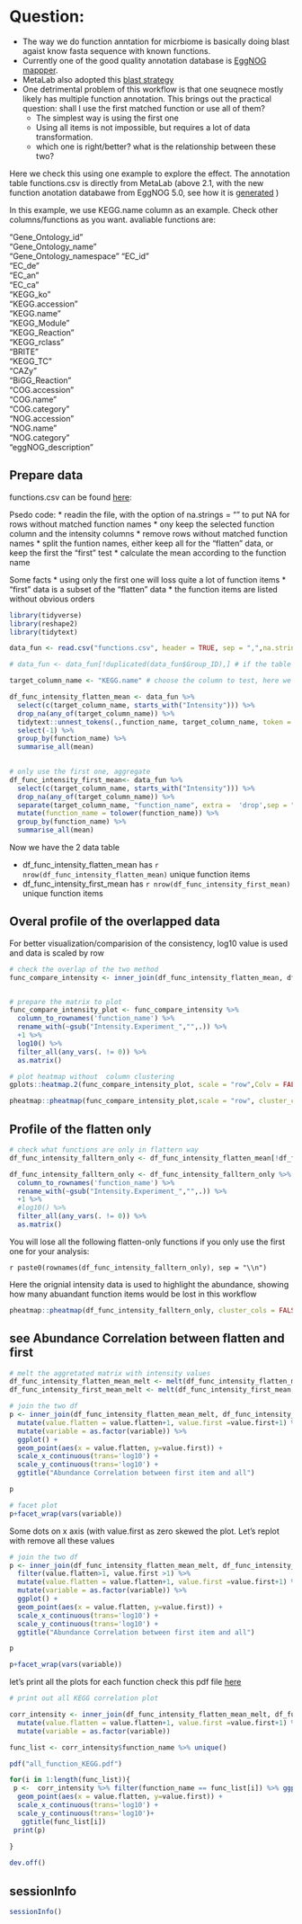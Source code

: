 

# Question:

* The way we do function anntation for micrbiome is basically doing blast agaist know fasta sequence with known functions.
* Currently one of the good quality annotation database is [EggNOG mappper](http://eggnog-mapper.embl.de/). 
* MetaLab also adopted this [blast strategy](https://wiki.imetalab.ca/#How%20does%20metalab%20annotate%20the%20database%3F)
* One detrimental problem of this workflow is that one seuqnece mostly likely has multiple function annotation. This brings out the practical question: shall I use the first matched function or use all of them? 
  + The simplest way is using the first one
  + Using all items is not impossible, but requires a lot of data transformation. 
  + which one is right/better? what is the relationship between these two?
  
  
Here we check this using one example to explore the effect. 
The annotation table functions.csv is directly from MetaLab (above 2.1, with the new function anotation databawe from EggNOG 5.0, see how it is [generated](https://wiki.imetalab.ca/#How%20does%20metalab%20annotate%20the%20database%3F) )


In this example, we use KEGG.name column as an example.
Check other columns/functions as you want.
avaliable functions are:

"Gene_Ontology_id"        
"Gene_Ontology_name"      
"Gene_Ontology_namespace" 
"EC_id"                   
"EC_de"                  
"EC_an"                   
"EC_ca"                   
"KEGG_ko"                 
"KEGG.accession"          
"KEGG.name"              
"KEGG_Module"             
"KEGG_Reaction"           
"KEGG_rclass"             
"BRITE"                   
"KEGG_TC"                
"CAZy"                    
"BiGG_Reaction"           
"COG.accession"           
"COG.name"                
"COG.category"           
"NOG.accession"           
"NOG.name"                
"NOG.category"            
"eggNOG_description"


## Prepare data

functions.csv can be found [here](#):

Psedo code:
* readin the file, with the option of na.strings = "" to put NA for rows without matched function names
* ony keep the selected function column and the intensity columns
* remove rows without matched function names
* split the funtion names, either keep all for the "flatten" data, or keep the first the "first" test
* calculate the mean according to the function name

Some facts
* using only the first one will loss quite a lot of function items
* "first" data is a subset of the "flatten" data 
* the function items are listed without obvious orders



```r
library(tidyverse)
library(reshape2)
library(tidytext)

data_fun <- read.csv("functions.csv", header = TRUE, sep = ",",na.strings = "")

# data_fun <- data_fun[!duplicated(data_fun$Group_ID),] # if the table has multiple lines from teh same protein group, 

target_column_name <- "KEGG.name" # choose the column to test, here we use KEGG.name for testing

df_func_intensity_flatten_mean <- data_fun %>% 
  select(c(target_column_name, starts_with("Intensity"))) %>% 
  drop_na(any_of(target_column_name)) %>% 
  tidytext::unnest_tokens(.,function_name, target_column_name, token = "regex", pattern = ",\\s*") %>% 
  select(-1) %>% 
  group_by(function_name) %>% 
  summarise_all(mean)
  

# only use the first one, aggregate
df_func_intensity_first_mean<- data_fun %>% 
  select(c(target_column_name, starts_with("Intensity"))) %>% 
  drop_na(any_of(target_column_name)) %>% 
  separate(target_column_name, "function_name", extra =  'drop',sep = ",") %>% 
  mutate(function_name = tolower(function_name)) %>% 
  group_by(function_name) %>% 
  summarise_all(mean)

```


Now we have the 2 data table

* df_func_intensity_flatten_mean has `r nrow(df_func_intensity_flatten_mean)` unique function items 
* df_func_intensity_first_mean has `r nrow(df_func_intensity_first_mean)` unique function items

## Overal profile of the overlapped data


For better visualization/comparision of the consistency, log10 value is used and data is scaled by row

```r
# check the overlap of the two method 
func_compare_intensity <- inner_join(df_func_intensity_flatten_mean, df_func_intensity_first_mean, by = c("function_name"),suffix = c(".flatten", ".first"))


# prepare the matrix to plot
func_compare_intensity_plot <- func_compare_intensity %>% 
  column_to_rownames('function_name') %>% 
  rename_with(~gsub("Intensity.Experiment_","",.)) %>% 
  +1 %>% 
  log10() %>% 
  filter_all(any_vars(. != 0)) %>% 
  as.matrix()

```
```r
# plot heatmap without  column clustering
gplots::heatmap.2(func_compare_intensity_plot, scale = "row",Colv = FALSE, dendrogram  = "row", trace  = "none")

pheatmap::pheatmap(func_compare_intensity_plot,scale = "row", cluster_cols = FALSE)

```


## Profile of the flatten only


```r
# check what functions are only in flattern way
df_func_intensity_falltern_only <- df_func_intensity_flatten_mean[!df_func_intensity_flatten_mean$function_name %in% func_compare_intensity$function_name,]

df_func_intensity_falltern_only <- df_func_intensity_falltern_only %>% 
  column_to_rownames('function_name') %>% 
  rename_with(~gsub("Intensity.Experiment_","",.)) %>% 
  +1 %>% 
  #log10() %>% 
  filter_all(any_vars(. != 0)) %>% 
  as.matrix()

```

You will lose all the following flatten-only functions if you only use the first one for your analysis:

 `r paste0(rownames(df_func_intensity_falltern_only), sep = "\\n")`
 

Here the orignial intensity data is used to highlight the abundance, showing how many abuandant function items would be lost in this workflow

```r

pheatmap::pheatmap(df_func_intensity_falltern_only, cluster_cols = FALSE)

```

## see Abundance Correlation between flatten and first

```r
# melt the aggretated matrix with intensity values
df_func_intensity_flatten_mean_melt <- melt(df_func_intensity_flatten_mean, id = "function_name")
df_func_intensity_first_mean_melt <- melt(df_func_intensity_first_mean, id = "function_name")

# join the two df
p <- inner_join(df_func_intensity_flatten_mean_melt, df_func_intensity_first_mean_melt, by = c("function_name", "variable"),suffix = c(".flatten", ".first")) %>%
  mutate(value.flatten = value.flatten+1, value.first =value.first+1) %>% 
  mutate(variable = as.factor(variable)) %>% 
  ggplot() + 
  geom_point(aes(x = value.flatten, y=value.first)) + 
  scale_x_continuous(trans='log10') +
  scale_y_continuous(trans='log10') +
  ggtitle("Abundance Correlation between first item and all")


```
```r
p

# facet plot
p+facet_wrap(vars(variable))
```


Some dots on x axis (with value.first as zero skewed the plot.
Let's replot with remove all these values


```r
# join the two df
p <- inner_join(df_func_intensity_flatten_mean_melt, df_func_intensity_first_mean_melt, by = c("function_name", "variable"),suffix = c(".flatten", ".first")) %>%
  filter(value.flatten>1, value.first >1) %>% 
  mutate(value.flatten = value.flatten+1, value.first =value.first+1) %>% 
  mutate(variable = as.factor(variable)) %>% 
  ggplot() + 
  geom_point(aes(x = value.flatten, y=value.first)) + 
  scale_x_continuous(trans='log10') +
  scale_y_continuous(trans='log10') +
  ggtitle("Abundance Correlation between first item and all")

```

```r
p

p+facet_wrap(vars(variable))

```


let's print all the plots for each function
check this pdf file [here](#)

```r

# print out all KEGG correlation plot

corr_intensity <- inner_join(df_func_intensity_flatten_mean_melt, df_func_intensity_first_mean_melt, by = c("function_name", "variable"),suffix = c(".flatten", ".first")) %>%
  mutate(value.flatten = value.flatten+1, value.first =value.first+1) %>% 
  mutate(variable = as.factor(variable))

func_list <- corr_intensity$function_name %>% unique()

pdf("all_function_KEGG.pdf")

for(i in 1:length(func_list)){
 p <-  corr_intensity %>% filter(function_name == func_list[i]) %>% ggplot() +
  geom_point(aes(x = value.flatten, y=value.first)) +
  scale_x_continuous(trans='log10') +
  scale_y_continuous(trans='log10')+
   ggtitle(func_list[i])
 print(p)
 
}

dev.off()


```

## sessionInfo
```r
sessionInfo()
```

